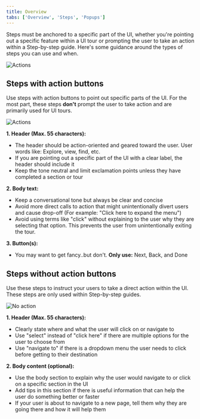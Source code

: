 ```yaml
---
title: Overview
tabs: ['Overview', 'Steps', 'Popups']
---
```


<PageDescription>

  Steps must be anchored to a specific part of the UI, whether you're pointing out a specific feature within a UI tour or prompting the user to take an action within a Step-by-step guide. Here's some guidance around the types of steps you can use and when.

</PageDescription>

<Row>
  <Column colLg={8}>

![Actions](images/WalkMe-SWT-steps.png)

  </Column>
</Row>

## Steps with action buttons

Use steps with action buttons to point out specific parts of the UI. For the most part, these steps **don't** prompt the user to take action and are primarily used for UI tours.

<Row>
  <Column colLg={8}>

![Actions](images/WalkMe-SWT-steps-action.png)

  </Column>
</Row>

**1. Header (Max. 55 characters):**

* The header should be action-oriented and geared toward the user. User words like: Explore, view, find, etc.
* If you are pointing out a specific part of the UI with a clear label, the header should include it
* Keep the tone neutral and limit exclamation points unless they have completed a section or tour


**2. Body text:**

* Keep a conversational tone but always be clear and concise
* Avoid more direct calls to action that might unintentionally divert users and cause drop-off (For example: "Click here to expand the menu")
* Avoid using terms like "click" without explaining to the user why they are selecting that option. This prevents the user from unintentionally exiting the tour.

**3. Button(s):**

* You may want to get fancy..but don't. **Only use:** Next, Back, and Done

## Steps without action buttons

Use these steps to instruct your users to take a direct action within the UI. These steps are only used within Step-by-step guides. 

<Row>
  <Column colLg={8}>

![No action](images/WalkMe-SWT-steps-noaction.png)

  </Column>
</Row>

**1. Header (Max. 55 characters):**

* Clearly state where and what the user will click on or navigate to
* Use "select" instead of "click here" if there are multiple options for the user to choose from
* Use "navigate to" if there is a dropdown menu the user needs to click before getting to their destination

**2. Body content (optional):**

* Use the body section to explain why the user would navigate to or click on a specific section in the UI
* Add tips in this section if there is useful information that can help the user do something better or faster
* If your user is about to navigate to a new page, tell them why they are going there and how it will help them
